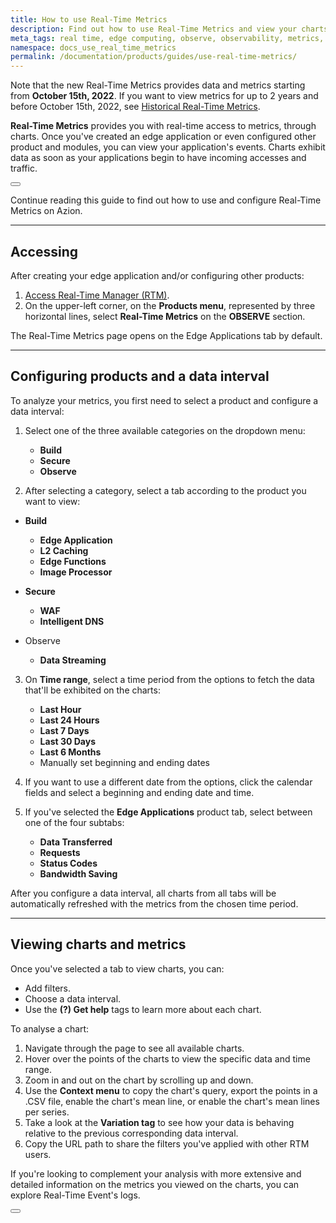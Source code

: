 ```yaml
---
title: How to use Real-Time Metrics
description: Find out how to use Real-Time Metrics and view your charts on Azion.
meta_tags: real time, edge computing, observe, observability, metrics, data, events, security
namespace: docs_use_real_time_metrics
permalink: /documentation/products/guides/use-real-time-metrics/
---
```



Note that the new Real-Time Metrics provides data and metrics starting from **October 15th, 2022**. If you want to view metrics for up to 2 years and before October 15th, 2022, see [Historical Real-Time Metrics](/en/documentation/products/historical-real-time-metrics/).

**Real-Time Metrics** provides you with real-time access to metrics, through charts. Once you've created an edge application or even configured other product and modules, you can view your application's events. Charts exhibit data as soon as your applications begin to have incoming accesses and traffic.

<Button href="/en/documentation/products/real-time-metrics/" text="go to Real-Time Metrics reference" variant="secondary"></Button>

Continue reading this guide to find out how to use and configure Real-Time Metrics on Azion.

---

## Accessing

After creating your edge application and/or configuring other products:

1. [Access Real-Time Manager (RTM)](https://manager.azion.com/).
2. On the upper-left corner, on the **Products menu**, represented by three horizontal lines, select **Real-Time Metrics** on the **OBSERVE** section.

The Real-Time Metrics page opens on the Edge Applications tab by default.

---

## Configuring products and a data interval

To analyze your metrics, you first need to select a product and configure a data interval:

1. Select one of the three available categories on the dropdown menu:
    - **Build**
    - **Secure**
    - **Observe**

2. After selecting a category, select a tab according to the product you want to view:

-  **Build**
    - **Edge Application**
    - **L2 Caching**
    - **Edge Functions**
    - **Image Processor**

- **Secure**
    - **WAF**
    - **Intelligent DNS**

- Observe
    - **Data Streaming**

3. On **Time range**, select a time period from the options to fetch the data that'll be exhibited on the charts:
    - **Last Hour**
    - **Last 24 Hours**
    - **Last 7 Days**
    - **Last 30 Days**
    - **Last 6 Months**
    - Manually set beginning and ending dates

4. If you want to use a different date from the options, click the calendar fields and select a beginning and ending date and time.
5. If you've selected the **Edge Applications** product tab, select between one of the four subtabs:
    - **Data Transferred**
    - **Requests**
    - **Status Codes**
    - **Bandwidth Saving**

After you configure a data interval, all charts from all tabs will be automatically refreshed with the metrics from the chosen time period.

---

## Viewing charts and metrics

Once you've selected a tab to view charts, you can:

- Add filters.
- Choose a data interval.
- Use the **(?) Get help** tags to learn more about each chart.

To analyse a chart:

1. Navigate through the page to see all available charts.
2. Hover over the points of the charts to view the specific data and time range.
3. Zoom in and out on the chart by scrolling up and down.
4. Use the **Context menu** to copy the chart's query, export the points in a .CSV file, enable the chart's mean line, or enable the chart's mean lines per series.
5. Take a look at the **Variation tag** to see how your data is behaving relative to the previous corresponding data interval.
6. Copy the URL path to share the filters you've applied with other RTM users.

If you're looking to complement your analysis with more extensive and detailed information on the metrics you viewed on the charts, you can explore Real-Time Event's logs.

<Button href="/en/documentation/products/real-time-events/" text="go to Real-Time Events reference" variant="secondary"></Button>
